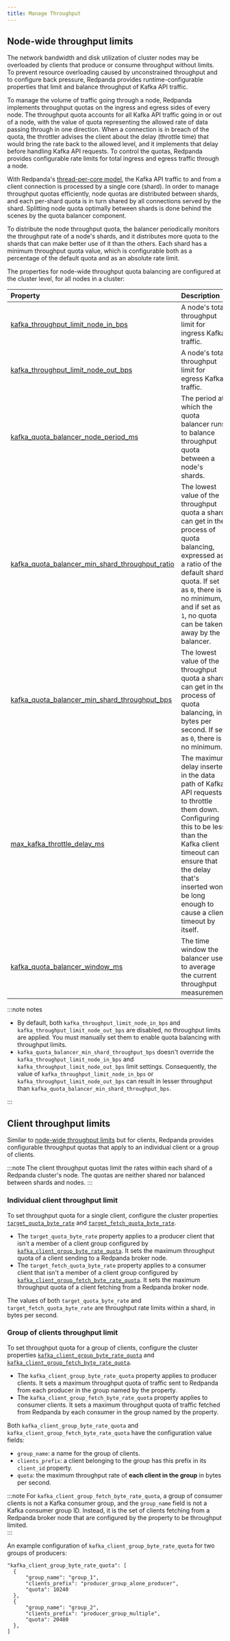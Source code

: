 ```yaml
---
title: Manage Throughput
---
```


<head>
  <meta name="title" content="Manage Throughput | Redpanda Docs"/>
  <meta name="description" content="Manage the throughput of Redpanda cluster nodes with configurable properties."/>
  <link rel="canonical" href="https://docs.redpanda.com/docs/manage/cluster-maintenance/manage-throughput/" />
</head>


<ManageThroughputIntro/>

## Node-wide throughput limits

The network bandwidth and disk utilization of cluster nodes may be overloaded by clients that produce or consume throughput without limits. To prevent resource overloading caused by unconstrained throughput and to configure back pressure, Redpanda provides runtime-configurable properties that limit and balance throughput of Kafka API traffic.

To manage the volume of traffic going through a node, Redpanda implements throughput quotas on the ingress and egress sides of every node. The throughput quota accounts for all Kafka API traffic going in or out of a node, with the value of quota representing the allowed rate of data passing through in one direction. When a connection is in breach of the quota, the throttler advises the client about the delay (throttle time) that would bring the rate back to the allowed level, and it implements that delay before handling Kafka API requests. To control the quotas, Redpanda provides configurable rate limits for total ingress and egress traffic through a node.

With Redpanda's [thread-per-core model](../../../get-started/architecture#thread-per-core-model), the Kafka API traffic to and from a client connection is processed by a single core (shard). In order to manage throughput quotas efficiently, node quotas are distributed between shards, and each per-shard quota is in turn shared by all connections served by the shard. Splitting node quota optimally between shards is done behind the scenes by the quota balancer component.

To distribute the node throughput quota, the balancer periodically monitors the throughput rate of a node's shards, and it distributes more quota to the shards that can make better use of it than the others. Each shard has a minimum throughput quota value, which is configurable both as a percentage of the default quota and as an absolute rate limit.

The properties for node-wide throughput quota balancing are configured at the cluster level, for all nodes in a cluster:

| Property                                                                                                                                 | Description                                                                                                                                                                                                                                     |
| :--------------------------------------------------------------------------------------------------------------------------------------- | :---------------------------------------------------------------------------------------------------------------------------------------------------------------------------------------------------------------------------------------------- |
| [kafka_throughput_limit_node_in_bps](../../../reference/cluster-properties#kafka_throughput_limit_node_in_bps)                           | A node's total throughput limit for ingress Kafka traffic.                                                                                                                                                                                      |
| [kafka_throughput_limit_node_out_bps](../../../reference/cluster-properties#kafka_throughput_limit_node_out_bps)                         | A node's total throughput limit for egress Kafka traffic.                                                                                                                                                                                       |
| [kafka_quota_balancer_node_period_ms](../../../reference/cluster-properties#kafka_quota_balancer_node_period_ms)                         | The period at which the quota balancer runs to balance throughput quota between a node's shards.                                                                                                                                                |
| [kafka_quota_balancer_min_shard_throughput_ratio](../../../reference/cluster-properties#kafka_quota_balancer_min_shard_throughput_ratio) | The lowest value of the throughput quota a shard can get in the process of quota balancing, expressed as a ratio of the default shard quota. If set as `0`, there is no minimum, and if set as `1`, no quota can be taken away by the balancer. |
| [kafka_quota_balancer_min_shard_throughput_bps](../../../reference/cluster-properties#kafka_quota_balancer_min_shard_throughput_bps)     | The lowest value of the throughput quota a shard can get in the process of quota balancing, in bytes per second. If set as `0`, there is no minimum.                                                                                            |
| [max_kafka_throttle_delay_ms](../../../reference/tunable-properties#max_kafka_throttle_delay_ms)                                         | The maximum delay inserted in the data path of Kafka API requests to throttle them down. Configuring this to be less than the Kafka client timeout can ensure that the delay that's inserted won't be long enough to cause a client timeout by itself.                                                                                                                                                       |
| [kafka_quota_balancer_window_ms](../../../reference/cluster-properties#kafka_quota_balancer_window_ms)                                   | The time window the balancer uses to average the current throughput measurement.                                                                                                                                                                |

:::note notes

- By default, both `kafka_throughput_limit_node_in_bps` and `kafka_throughput_limit_node_out_bps` are disabled, no throughput limits are applied. You must manually set them to enable quota balancing with throughput limits.
- `kafka_quota_balancer_min_shard_throughput_bps` doesn't override the `kafka_throughput_limit_node_in_bps` and `kafka_throughput_limit_node_out_bps` limit settings. Consequently, the value of
  `kafka_throughput_limit_node_in_bps` or `kafka_throughput_limit_node_out_bps` can result in lesser throughput than `kafka_quota_balancer_min_shard_throughput_bps`.

:::

## Client throughput limits

Similar to [node-wide throughput limits](#node-wide-throughput-limits) but for clients, Redpanda provides configurable throughput quotas that apply to an individual client or a group of clients. 

:::note
The client throughput quotas limit the rates within each shard of a Redpanda cluster's node. The quotas are neither shared nor balanced between shards and nodes.
:::

### Individual client throughput limit

To set throughput quota for a single client, configure the cluster properties [`target_quota_byte_rate`](../../../reference/cluster-properties#target_quota_byte_rate) and [`target_fetch_quota_byte_rate`](../../../reference/cluster-properties#target_fetch_quota_byte_rate).

- The `target_quota_byte_rate` property applies to a producer client that isn't a member of a client group configured by [`kafka_client_group_byte_rate_quota`](../../../reference/cluster-properties#kafka_client_group_byte_rate_quota). It sets the maximum throughput quota of a client sending to a Redpanda broker node.
- The `target_fetch_quota_byte_rate` property applies to a consumer client that isn't a member of a client group configured by [`kafka_client_group_fetch_byte_rate_quota`](../../../reference/cluster-properties#kafka_client_group_fetch_byte_rate_quota). It sets the maximum throughput quota of a client fetching from a Redpanda broker node.

The values of both `target_quota_byte_rate` and `target_fetch_quota_byte_rate` are throughput rate limits within a shard, in bytes per second.

### Group of clients throughput limit

To set throughput quota for a group of clients, configure the cluster properties [`kafka_client_group_byte_rate_quota`](../../../reference/cluster-properties#kafka_client_group_byte_rate_quota) and [`kafka_client_group_fetch_byte_rate_quota`](../../../reference/cluster-properties#kafka_client_group_fetch_byte_rate_quota).

- The `kafka_client_group_byte_rate_quota` property applies to producer clients. It sets a maximum throughput quota of traffic sent to Redpanda from each producer in the group named by the property. 
- The `kafka_client_group_fetch_byte_rate_quota` property applies to consumer clients. It sets a maximum throughput quota of traffic fetched from Redpanda by each consumer in the group named by the property. 

Both `kafka_client_group_byte_rate_quota` and `kafka_client_group_fetch_byte_rate_quota` have the configuration value fields: 

- `group_name`: a name for the group of clients.
- `clients_prefix`: a client belonging to the group has this prefix in its `client_id` property.
- `quota`: the maximum throughput rate of **each client in the group** in bytes per second.

:::note
For `kafka_client_group_fetch_byte_rate_quota`, a group of consumer clients is not a Kafka consumer group, and the `group_name` field is not a Kafka consumer group ID. Instead, it is the set of clients fetching from a Redpanda broker node that are configured by the property to be throughput limited.   
:::

An example configuration of `kafka_client_group_byte_rate_quota` for two groups of producers:

```
"kafka_client_group_byte_rate_quota": [
  {
      "group_name": "group_1",
      "clients_prefix": "producer_group_alone_producer",
      "quota": 10240
  },
  {
      "group_name": "group_2",
      "clients_prefix": "producer_group_multiple",
      "quota": 20480
  },
]
```